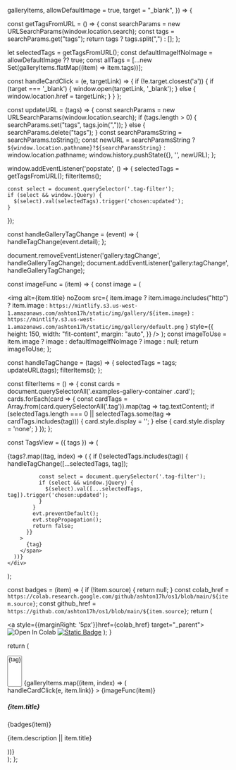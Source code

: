   galleryItems,
  allowDefaultImage = true,
  target = "_blank",
}) => {

const getTagsFromURL = () => {
const searchParams = new URLSearchParams(window.location.search);
const tags = searchParams.get("tags");
return tags ? tags.split(",") : [];
};

let selectedTags = getTagsFromURL();
const defaultImageIfNoImage = allowDefaultImage ?? true;
const allTags = [...new Set(galleryItems.flatMap((item) => item.tags))];

const handleCardClick = (e, targetLink) => {
if (!e.target.closest('a')) {
if (target === '\_blank') {
window.open(targetLink, '\_blank');
} else {
window.location.href = targetLink;
}
}
};

const updateURL = (tags) => {
const searchParams = new URLSearchParams(window.location.search);
if (tags.length > 0) {
searchParams.set("tags", tags.join(","));
} else {
searchParams.delete("tags");
}
const searchParamsString = searchParams.toString();
const newURL = searchParamsString ? `${window.location.pathname}?${searchParamsString}` : window.location.pathname;
window.history.pushState({}, '', newURL);
};

window.addEventListener('popstate', () => {
selectedTags = getTagsFromURL();
filterItems();

    const select = document.querySelector('.tag-filter');
    if (select && window.jQuery) {
      $(select).val(selectedTags).trigger('chosen:updated');
    }

});

const handleGalleryTagChange = (event) => {
handleTagChange(event.detail);
};

document.removeEventListener('gallery:tagChange', handleGalleryTagChange);
document.addEventListener('gallery:tagChange', handleGalleryTagChange);

const imageFunc = (item) => {
const image = (

<img
  alt={item.title}
  noZoom
  src={
    item.image
      ? item.image.includes("http")
        ? item.image
        : `https://mintlify.s3.us-west-1.amazonaws.com/ashton17h/static/img/gallery/${item.image}`
      : `https://mintlify.s3.us-west-1.amazonaws.com/ashton17h/static/img/gallery/default.png`
  }
  style={{
    height: 150,
    width: "fit-content",
    margin: "auto",
  }}
/>
); const imageToUse = item.image ? image : defaultImageIfNoImage ? image : null;
return imageToUse; };

const handleTagChange = (tags) => {
selectedTags = tags;
updateURL(tags);
filterItems();
};

const filterItems = () => {
const cards = document.querySelectorAll('.examples-gallery-container .card');
cards.forEach(card => {
const cardTags = Array.from(card.querySelectorAll('.tag')).map(tag => tag.textContent);
if (selectedTags.length === 0 || selectedTags.some(tag => cardTags.includes(tag))) {
card.style.display = '';
} else {
card.style.display = 'none';
}
});
};

const TagsView = ({ tags }) => (

<div className="tags-container">
{tags?.map((tag, index) => (
<span
className="tag"
key={index}
onClick={(evt) => {
if (!selectedTags.includes(tag)) {
handleTagChange([...selectedTags, tag]);

              const select = document.querySelector('.tag-filter');
              if (select && window.jQuery) {
                $(select).val([...selectedTags, tag]).trigger('chosen:updated');
              }
            }
            evt.preventDefault();
            evt.stopPropagation();
            return false;
          }}
        >
          {tag}
        </span>
      ))}
    </div>

);

const badges = (item) => {
if (!item.source) {
return null;
}
const colab_href = `https://colab.research.google.com/github/ashton17h/os1/blob/main/${item.source}`;
const github_href = `https://github.com/ashton17h/os1/blob/main/${item.source}`;
return (<span class="badges">

<a style={{marginRight: '5px'}}href={colab_href} target="\_parent"><img noZoom src="https://colab.research.google.com/assets/colab-badge.svg" alt="Open In Colab"/></a>
<a href={github_href} target="_parent"><img noZoom alt="Static Badge" src="https://img.shields.io/badge/Open%20on%20GitHub-grey?logo=github"/></a>
</span>
);
}

return (

<div className="examples-gallery-container">
  <select multiple className="tag-filter" data-placeholder="Filter by tags">
    {allTags.map((tag) => (
      <option key={tag} value={tag}>
        {tag}
      </option>
    ))}
  </select>
  <CardGroup cols={3}>
    {galleryItems.map((item, index) => (
      <Card key={index}>
        <div
          className="card-container"
          onClick={(e) => handleCardClick(e, item.link)}
        >
          {imageFunc(item)}
          <h5 className="card-title">{item.title}</h5>
          {badges(item)}
          <p className="card-description">{item.description || item.title}</p>
          <TagsView tags={item.tags} />
        </div>
      </Card>
    ))}
  </CardGroup>
</div>
); };
